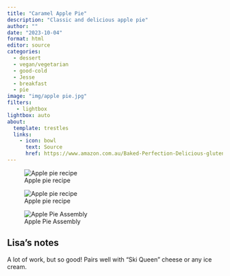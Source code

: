 ```yaml
---
title: "Caramel Apple Pie"
description: "Classic and delicious apple pie"
author: ""
date: "2023-10-04"
format: html
editor: source
categories:
  - dessert
  - vegan/vegetarian
  - good-cold
  - Jesse
  - breakfast
  - pie
image: "img/apple pie.jpg"
filters:
   - lightbox
lightbox: auto
about:
  template: trestles
  links:
    - icon: bowl
      text: Source
      href: https://www.amazon.com.au/Baked-Perfection-Delicious-gluten-free-recipes/dp/1526613484
---
```


![Apple pie recipe](img/apple pie recipe.jpg)

![Apple pie recipe](img/apple pie recipe 2.jpg)

![Apple Pie Assembly](img/apple pie 2.jpg) 

## Lisa's notes

A lot of work, but so good! Pairs well with "Ski Queen" cheese or any ice cream. 

